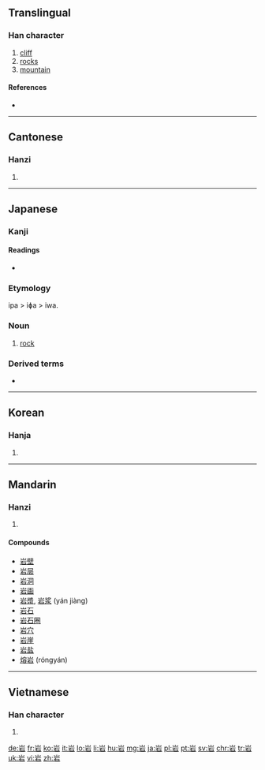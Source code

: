{{also|巖|礹|巗|碞|嵒|嵓}}
==Translingual==

===Han character===
{{Han char|rn=46|rad=山|as=05|sn=8|four=2260<sub>1</sub>|canj=山一口 (UMR)|ids=⿱[[山]][[石]]}}

# [[cliff]]
# [[rock]]s
# [[mountain]]

====References====
* {{Han ref|kx=0309.190|dkj=07985|dj=0609.130|hdz=10766.070|uh=5CA9|ud=23721|bh=A9A5|bd=43429}}

----

==Cantonese==

===Hanzi===
{{yue-hanzi|jyut=|y=ngaam4}}

# {{defn|lang=yue|sort=山05}}

----

==Japanese==

===Kanji===
{{ja-kanji|grade=2|rs=山05}}

====Readings====
* {{ja-readings
|goon=[[げん]] (gen) {{qualifier|non-[[w:Jōyō kanji|Jōyō]] reading}}
|kanon=[[がん]] (gan)|kun=[[いわ]] (iwa) < [[いは]] (iha)}}

===Etymology===
ipa > iɸa > iwa.

===Noun===
{{ja-noun|いわ|hhira=いは}}

# [[rock]]

===Derived terms===
* {{ja-r|巌|いわお}}
----

==Korean==

===Hanja===
{{ko-hanja|hangeul=암|rv=am|mr=am}}

# {{defn|lang=ko|sort=山05}}

----

==Mandarin==

===Hanzi===
{{cmn-hanzi|pin=[[yán]] ([[yan2]]), [[lǐng]] ([[ling3]])|wg=yen<sup>2</sup>, ling<sup>3</sup>}}

# {{defn|lang=cmn|sort=山05}}

====Compounds====
* [[岩壁]]
* [[岩层]]
* [[岩洞]]
* [[岩画]]
* [[岩漿]], [[岩浆]] (yán jiàng)
* [[岩石]]
* [[岩石圈]]
* [[岩穴]]
* [[岩崖]]
* [[岩盐]]
* [[熔岩]] (róngyán)

----

==Vietnamese==

===Han character===
{{vi-hantu|[[nham]], [[nhàm]], [[nhem]]|rs=山05}}

# {{defn|lang=vi|sort=山05}}

[[de:岩]]
[[fr:岩]]
[[ko:岩]]
[[it:岩]]
[[lo:岩]]
[[li:岩]]
[[hu:岩]]
[[mg:岩]]
[[ja:岩]]
[[pl:岩]]
[[pt:岩]]
[[sv:岩]]
[[chr:岩]]
[[tr:岩]]
[[uk:岩]]
[[vi:岩]]
[[zh:岩]]